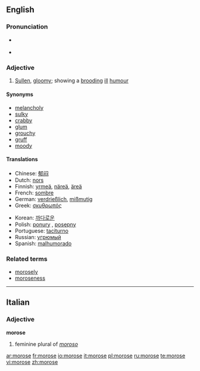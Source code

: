 ==English==

===Pronunciation===
* {{RP}} {{IPA|/mɒˈɹəʊs/}}
* {{audio|en-us-morose.ogg|Audio (US)}}

===Adjective===
{{en-adj}}

# [[sullen|Sullen]], [[gloomy]]; showing a [[brooding]] [[ill]] [[humour]]

====Synonyms====
*[[melancholy]]
*[[sulky]]
*[[crabby]]
*[[glum]]
*[[grouchy]]
*[[gruff]]
*[[moody]]

====Translations====
{{top}}
*Chinese: [[郁闷]]
*Dutch: [[nors]]
*Finnish: [[yrmeä]], [[näreä]], [[äreä]]
*French: [[sombre]]
*German: [[verdrießlich]], [[mißmutig]]
*Greek: [[σκυθρωπός]]
{{mid}}
*Korean: [[까다로운]]
*Polish: [[ponury]] {{m}}, [[posępny]] {{m}}
*Portuguese: [[taciturno]]
*Russian: [[угрюмый]]
*Spanish: [[malhumorado]]
{{bottom}}

===Related terms===
*[[morosely]]
*[[moroseness]]

----

==Italian==

===Adjective===
'''morose'''

# feminine plural of ''[[moroso]]''

[[ar:morose]]
[[fr:morose]]
[[io:morose]]
[[it:morose]]
[[pl:morose]]
[[ru:morose]]
[[te:morose]]
[[vi:morose]]
[[zh:morose]]